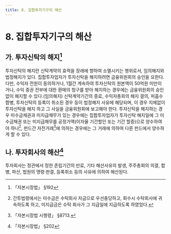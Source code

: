 ```yaml
---
title: 8. 집합투자기구의 해산
---
```

# 8. 집합투자기구의 해산

## 가. 투자신탁의 해지[^1]
투자신탁의 해지란 신탁계약의 효력을 장래에 향하여 소멸시키는 행위로서, 임의해지와 법정해지가 있다. 집합투자업자가 투자신탁을 해지하려면 금융위원회의 승인을 요한다. 다만, 수익자 전원이 동의하거나, 1월간 계속하여 투자신탁의 원본액이 50억원 미만이거나, 수익 증권 전부에 대한 환매의 청구를 받아 해지하는 경우에는 금융위원회의 승인 없이 해지할 수 있다.(임의해지) 신탁계약기간의 종료, 수익자총회의 해지 결의, 피흡수합병, 투자신탁의 등록이 취소된 경우 등이 법정해지 사유에 해당되며, 이 경우 지체없이 투자신탁을 해지 하고 그 사실을 금융위원회에 보고해야 한다.
투자신탁을 해지하는 경우 미수금채권과 미지급채무가 있는 경우에는 집합투자업자가 투자신탁 해지일에 그 미수금채권 또는 미지급채무를 공정가액(이자율 기간할인 또는 기간 할증)으로 양수하여야 하나[^2], 펀드간 자전거래[^3]에 의하는 경우에는 그 거래에 의하여 다른 펀드에서 양수하게 할 수 있다.

## 나. 투자회사의 해산[^4]
투자회사는 정관에서 정한 존립기간의 만료, 기타 해산사유의 발생, 주주총회의 의결, 합병, 파산, 법원의 명령·판결, 등록취소 등의 사유에 의하여 해산된다.

[^1]: 「자본시장법」 §192
[^2]: 간투법령에서는 미수금은 수탁회사 자금으로 우선충당하고, 회수시 수탁회사에 귀속하도록 하고, 미지급금은 수탁 회사가 그 지급일에 지급하도록 하였었다.
[^3]: 「자본시장법 시행령」 §8713.
[^4]: 「자본시장법」 §202
